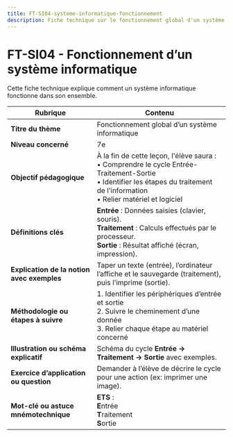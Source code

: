 ```yaml
---
title: FT-SI04-systeme-informatique-fonctionnement
description: Fiche technique sur le fonctionnement global d'un système informatique
---
```


# FT-SI04 - Fonctionnement d’un système informatique

Cette fiche technique explique comment un système informatique fonctionne dans son ensemble.

| **Rubrique**                                  | **Contenu**                                                                                                                                                                                                                      |
|-----------------------------------------------|---------------------------------------------------------------------------------------------------------------------------------------------------------------------------------------------------------------------------------|
| **Titre du thème**                            | Fonctionnement global d’un système informatique                                                                                                                                                                                 |
| **Niveau concerné**                           | 7e                                                                                                                                                                                                                              |
| **Objectif pédagogique**                      | À la fin de cette leçon, l'élève saura : <br/>• Comprendre le cycle Entrée-Traitement-Sortie <br/>• Identifier les étapes du traitement de l’information <br/>• Relier matériel et logiciel                                    |
| **Définitions clés**                          | **Entrée** : Données saisies (clavier, souris). <br/>**Traitement** : Calculs effectués par le processeur. <br/>**Sortie** : Résultat affiché (écran, impression).                                                              |
| **Explication de la notion avec exemples**    | Taper un texte (entrée), l’ordinateur l’affiche et le sauvegarde (traitement), puis l’imprime (sortie).                                                                                                                        |
| **Méthodologie ou étapes à suivre**           | 1. Identifier les périphériques d’entrée et sortie <br/>2. Suivre le cheminement d’une donnée <br/>3. Relier chaque étape au matériel concerné                                                                                  |
| **Illustration ou schéma explicatif**         | Schéma du cycle **Entrée → Traitement → Sortie** avec exemples.                                                                                                                                                                |
| **Exercice d’application ou question**        | Demander à l’élève de décrire le cycle pour une action (ex: imprimer une image).                                                                                                                                               |
| **Mot-clé ou astuce mnémotechnique**          | **ETS** : <br/>**E**ntrée <br/>**T**raitement <br/>**S**ortie                                                                                                                                                                  |